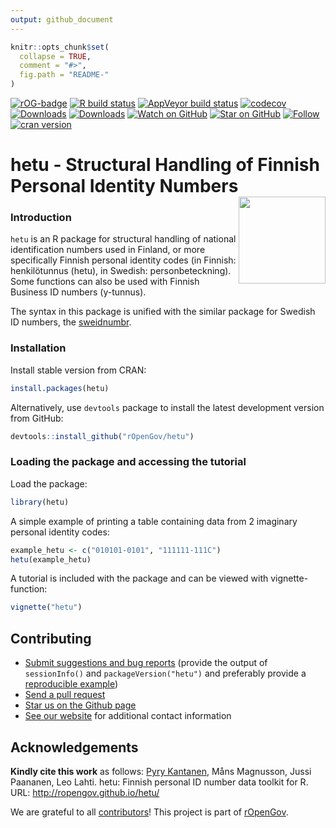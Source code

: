 ```yaml
---
output: github_document
---
```

  
```r
knitr::opts_chunk$set(
  collapse = TRUE,
  comment = "#>",
  fig.path = "README-"
)
```

<!-- README.md is generated from README.Rmd. Please edit that file -->

<!-- badges: start -->
[![rOG-badge](https://ropengov.github.io/rogtemplate/reference/figures/ropengov-badge.svg)](http://ropengov.org/)
  [![R build status](https://github.com/rOpenGov/hetu/workflows/R-CMD-check/badge.svg)](https://github.com/rOpenGov/hetu/actions)
  [![AppVeyor build status](https://ci.appveyor.com/api/projects/status/github/rOpenGov/hetu?branch=master&svg=true)](https://ci.appveyor.com/project/rOpenGov/hetu)
  [![codecov](https://codecov.io/gh/rOpenGov/hetu/branch/master/graph/badge.svg)](https://codecov.io/gh/rOpenGov/hetu)
  [![Downloads](http://cranlogs.r-pkg.org/badges/grand-total/hetu)](https://cran.r-project.org/package=hetu)
  [![Downloads](http://cranlogs.r-pkg.org/badges/hetu)](https://cran.r-project.org/package=hetu)
  [![Watch on GitHub][github-watch-badge]][github-watch]
  [![Star on GitHub][github-star-badge]][github-star]
  [![Follow](https://img.shields.io/twitter/follow/ropengov.svg?style=social)](https://twitter.com/intent/follow?screen_name=ropengov)
  [![cran version](http://www.r-pkg.org/badges/version/hetu)](http://cran.rstudio.com/web/packages/hetu)
  <!-- badges: end -->

<!--[![rstudio mirror downloads](http://cranlogs.r-pkg.org/badges/grand-total/hetu)](https://github.com/metacran/cranlogs.app)-->

# hetu - Structural Handling of Finnish Personal Identity Numbers <a href="https://ropengov.github.io/hetu/"><img src="man/figures/logo.png" align="right" height="139" /></a>

### Introduction 

`hetu` is an R package for structural handling of national identification numbers used in Finland, or more specifically Finnish personal identity codes (in Finnish: henkilötunnus (hetu), in Swedish: personbeteckning). Some functions can also be used with Finnish Business ID numbers (y-tunnus).

The syntax in this package is unified with the similar package for Swedish ID numbers, the [sweidnumbr](https://github.com/rOpenGov/sweidnumbr).

### Installation

Install stable version from CRAN:

```r
install.packages(hetu)
```

Alternatively, use `devtools` package to install the latest development version from GitHub:

```r
devtools::install_github("rOpenGov/hetu")
```

### Loading the package and accessing the tutorial

Load the package:

```r
library(hetu)
```

A simple example of printing a table containing data from 2 imaginary personal identity codes:

```r
example_hetu <- c("010101-0101", "111111-111C")
hetu(example_hetu)
```

A tutorial is included with the package and can be viewed with vignette-function:

```r
vignette("hetu")
```

## Contributing

  * [Submit suggestions and bug reports](https://github.com/ropengov/hetu/issues) (provide the output of `sessionInfo()` and `packageVersion("hetu")` and preferably provide a [reproducible example](http://adv-r.had.co.nz/Reproducibility.html))
  * [Send a pull request](https://github.com/rOpenGov/hetu/pulls)
  * [Star us on the Github page](https://github.com/ropengov/hetu/)
  * [See our website](http://ropengov.org/community/) for additional contact information

## Acknowledgements

**Kindly cite this work** as follows: [Pyry Kantanen](http://github.com/pitkant/), Måns Magnusson, Jussi Paananen, Leo Lahti. hetu: Finnish personal ID number data toolkit for R. URL: [http://ropengov.github.io/hetu/](http://ropengov.github.io/hetu/)

We are grateful to all [contributors](https://github.com/rOpenGov/hetu/graphs/contributors)! This project is part of [rOpenGov](http://ropengov.org).

[github-watch-badge]: https://img.shields.io/github/watchers/ropengov/hetu.svg?style=social
[github-watch]: https://github.com/ropengov/hetu/watchers
[github-star-badge]: https://img.shields.io/github/stars/ropengov/hetu.svg?style=social
[github-star]: https://github.com/ropengov/hetu/stargazers
